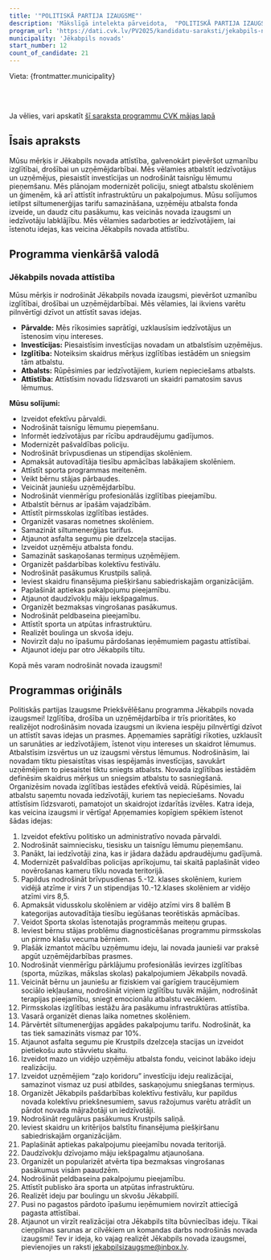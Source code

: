 ```yaml
---
title: '"POLITISKĀ PARTIJA IZAUGSME"'
description: 'Mākslīgā intelekta pārveidota,  "POLITISKĀ PARTIJA IZAUGSME" - Jēkabpils novads programma vienkāršā valodā'
program_url: 'https://dati.cvk.lv/PV2025/kandidatu-saraksti/jekabpils-novads/politiska-partija-izaugsme'
municipality: 'Jēkabpils novads'
start_number: 12
count_of_candidate: 21
---
```



Vieta: {frontmatter.municipality}<br/>

<Badge text="Izglītība" variant="note" size="small" /> <Badge text="Drošība" variant="note" size="small" /> <Badge text="Uzņēmējdarbība" variant="note" size="small" /> <Badge text="Infrastruktūras attīstība" variant="note" size="small" /> <Badge text="Iedzīvotāju atbalsts" variant="note" size="small" />

<br/><br/> 

<Card title='Šis ir mākslīga intelekta ģenerēts apraksts' icon='starlight'>
    Ja vēlies, vari apskatīt <a href={frontmatter.program_url} target='_blank'>šī saraksta programmu CVK mājas lapā</a>
    </Card>

## Īsais apraksts

Mūsu mērķis ir Jēkabpils novada attīstība, galvenokārt pievēršot uzmanību izglītībai, drošībai un uzņēmējdarbībai. Mēs vēlamies atbalstīt iedzīvotājus un uzņēmējus, piesaistīt investīcijas un nodrošināt taisnīgu lēmumu pieņemšanu. Mēs plānojam modernizēt policiju, sniegt atbalstu skolēniem un ģimenēm, kā arī attīstīt infrastruktūru un pakalpojumus. Mūsu solījumos ietilpst siltumenerģijas tarifu samazināšana, uzņēmēju atbalsta fonda izveide, un daudz citu pasākumu, kas veicinās novada izaugsmi un iedzīvotāju labklājību. Mēs vēlamies sadarboties ar iedzīvotājiem, lai īstenotu idejas, kas veicina Jēkabpils novada attīstību.

## Programma vienkāršā valodā

### Jēkabpils novada attīstība

Mūsu mērķis ir nodrošināt Jēkabpils novada izaugsmi, pievēršot uzmanību izglītībai, drošībai un uzņēmējdarbībai. Mēs vēlamies, lai ikviens varētu pilnvērtīgi dzīvot un attīstīt savas idejas.

*   **Pārvalde:** Mēs rīkosimies saprātīgi, uzklausīsim iedzīvotājus un īstenosim viņu intereses.
*   **Investīcijas:** Piesaistīsim investīcijas novadam un atbalstīsim uzņēmējus.
*   **Izglītība:** Noteiksim skaidrus mērķus izglītības iestādēm un sniegsim tām atbalstu.
*   **Atbalsts:** Rūpēsimies par iedzīvotājiem, kuriem nepieciešams atbalsts.
*   **Attīstība:** Attīstīsim novadu līdzsvaroti un skaidri pamatosim savus lēmumus.

**Mūsu solījumi:**

*   Izveidot efektīvu pārvaldi.
*   Nodrošināt taisnīgu lēmumu pieņemšanu.
*   Informēt iedzīvotājus par rīcību apdraudējumu gadījumos.
*   Modernizēt pašvaldības policiju.
*   Nodrošināt brīvpusdienas un stipendijas skolēniem.
*   Apmaksāt autovadītāja tiesību apmācības labākajiem skolēniem.
*   Attīstīt sporta programmas meitenēm.
*   Veikt bērnu stājas pārbaudes.
*   Veicināt jauniešu uzņēmējdarbību.
*   Nodrošināt vienmērīgu profesionālās izglītības pieejamību.
*   Atbalstīt bērnus ar īpašām vajadzībām.
*   Attīstīt pirmsskolas izglītības iestādes.
*   Organizēt vasaras nometnes skolēniem.
*   Samazināt siltumenerģijas tarifus.
*   Atjaunot asfalta segumu pie dzelzceļa stacijas.
*   Izveidot uzņēmēju atbalsta fondu.
*   Samazināt saskaņošanas termiņus uzņēmējiem.
*   Organizēt pašdarbības kolektīvu festivālu.
*   Nodrošināt pasākumus Krustpils saliņā.
*   Ieviest skaidru finansējuma piešķiršanu sabiedriskajām organizācijām.
*   Paplašināt aptiekas pakalpojumu pieejamību.
*   Atjaunot daudzīvokļu māju iekšpagalmus.
*   Organizēt bezmaksas vingrošanas pasākumus.
*   Nodrošināt peldbaseina pieejamību.
*   Attīstīt sporta un atpūtas infrastruktūru.
*   Realizēt boulinga un skvoša ideju.
*   Novirzīt daļu no īpašumu pārdošanas ieņēmumiem pagastu attīstībai.
*   Atjaunot ideju par otro Jēkabpils tiltu.

Kopā mēs varam nodrošināt novada izaugsmi!

## Programmas oriģināls

Politiskās partijas Izaugsme
Priekšvēlēšanu programma
Jēkabpils novada izaugsmei!
Izglītība, drošība un uzņēmējdarbība ir trīs prioritātes, ko realizējot nodrošināsim novada izaugsmi un ikviena iespēju pilnvērtīgi dzīvot un attīstīt savas idejas un prasmes.
Apņemamies saprātīgi rīkoties, uzklausīt un sarunāties ar iedzīvotājiem, īstenot viņu intereses un skaidrot lēmumus. Atbalstīsim izsvērtus un uz izaugsmi vērstus lēmumus. Nodrošināsim, lai novadam tiktu piesaistītas visas iespējamās investīcijas, savukārt uzņēmējiem to piesaistei tiktu sniegts atbalsts. Novada izglītības iestādēm definēsim skaidrus mērķus un sniegsim atbalstu to sasniegšanā. Organizēsim novada izglītības iestādes efektīvā veidā. Rūpēsimies, lai atbalstu saņemtu novada iedzīvotāji, kuriem tas nepieciešams. Novadu attīstīsim līdzsvaroti, pamatojot un skaidrojot izdarītās izvēles.
Katra ideja, kas veicina izaugsmi ir vērtīga! Apņemamies kopīgiem spēkiem īstenot šādas idejas:
1. Izveidot efektīvu politisko un administratīvo novada pārvaldi.
2. Nodrošināt saimniecisku, tiesisku un taisnīgu lēmumu pieņemšanu.
3. Panākt, lai iedzīvotāji zina, kas ir jādara dažādu apdraudējumu gadījumā.
4. Modernizēt pašvaldības policijas aprīkojumu, tai skaitā paplašināt video novērošanas kameru tīklu novada teritorijā.
5. Papildus nodrošināt brīvpusdienas 5.-12. klases skolēniem, kuriem vidējā atzīme ir virs 7 un stipendijas 10.-12.klases skolēniem ar vidējo atzīmi virs 8,5.
6. Apmaksāt vidusskolu skolēniem ar vidējo atzīmi virs 8 ballēm B kategorijas autovadītāja tiesību iegūšanas teorētiskās apmācības.
7. Veidot Sporta skolas īstenotajās programmās meiteņu grupas.
8. Ieviest bērnu stājas problēmu diagnosticēšanas programmu pirmsskolas un pirmo klašu vecuma bērniem.
9. Plašāk izmantot mācību uzņēmumu ideju, lai novada jaunieši var praksē apgūt uzņēmējdarbības prasmes.
10. Nodrošināt vienmērīgu pārklājumu profesionālās ievirzes izglītības (sporta, mūzikas, mākslas skolas) pakalpojumiem Jēkabpils novadā.
11. Veicināt bērnu un jauniešu ar fiziskiem vai garīgiem traucējumiem sociālo iekļaušanu, nodrošināt viņiem izglītību tuvāk mājām, nodrošināt terapijas pieejamību, sniegt emocionālu atbalstu vecākiem.
12. Pirmsskolas izglītības iestāžu āra pasākumu infrastruktūras attīstība.
13. Vasarā organizēt dienas laika nometnes skolēniem.
14. Pārvērtēt siltumenerģijas apgādes pakalpojumu tarifu. Nodrošināt, ka tas tiek samazināts vismaz par 10%.
15. Atjaunot asfalta segumu pie Krustpils dzelzceļa stacijas un izveidot pietiekošu auto stāvvietu skaitu.
16. Izveidot mazo un vidējo uzņēmēju atbalsta fondu, veicinot labāko ideju realizāciju.
17. Izveidot uzņēmējiem “zaļo koridoru” investīciju ideju realizācijai, samazinot vismaz uz pusi atbildes, saskaņojumu sniegšanas termiņus.
18. Organizēt Jēkabpils pašdarbības kolektīvu festivālu, kur papildus novada kolektīvu priekšnesumiem, savus ražojumus varētu atrādīt un pārdot novada mājražotāji un iedzīvotāji.
19. Nodrošināt regulārus pasākumus Krustpils saliņā.
20. Ieviest skaidru un kritērijos balstītu finansējuma piešķiršanu sabiedriskajām organizācijām.
21. Paplašināt aptiekas pakalpojumu pieejamību novada teritorijā.
22. Daudzīvokļu dzīvojamo māju iekšpagalmu atjaunošana.
23. Organizēt un popularizēt atvērta tipa bezmaksas vingrošanas pasākumus visām paaudzēm.
24. Nodrošināt peldbaseina pakalpojumu pieejamību.
25. Attīstīt publisko āra sporta un atpūtas infrastruktūru.
26. Realizēt ideju par boulingu un skvošu Jēkabpilī.
27. Pusi no pagastos pārdoto īpašumu ieņēmumiem novirzīt attiecīgā pagasta attīstībai.
28. Atjaunot un virzīt realizācijai otra Jēkabpils tilta būvniecības ideju.
Tikai cieņpilnas sarunas ar cilvēkiem un komandas darbs nodrošinās novada izaugsmi! Tev ir ideja, ko vajag realizēt Jēkabpils novada izaugsmei, pievienojies un raksti jekabpilsizaugsme@inbox.lv.

